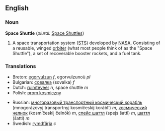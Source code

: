 ==English==
===Noun===
'''Space Shuttle''' (''plural:'' [[Space Shuttles]])

#A space transportation system ([[STS]]) developed by [[NASA]]. Consisting of a reusable, winged [[orbiter]] (what most people think of as the "Space Shuttle"), a set of recoverable booster rockets, and a fuel tank.

{{Wikipedia2|Space Shuttle program}}

===Translations===
{{top}}
*Breton: [[egorvulzun]] ''f'', egorvulzunoù ''pl''
*Bulgarian: [[совалка]] (sovalka) ''f''
*Dutch: [[ruimteveer]] ''n'', space shuttle ''m''
*Polish: [[prom kosmiczny]]
{{mid}}
*Russian: [[многоразовый транспортный космический корабль]] (mnogorázovyj tránsportnyj kosmíčeskij korábl’) ''m'', [[космический челнок]] (kosmíčeskij čelnók) ''m'', [[спейс шаттл]] (spejs šattl) ''m'', [[шаттл]] (šattl) ''m''
*Swedish: [[rymdfärja]] ''c''
{{bottom}}